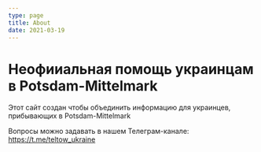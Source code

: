 ```yaml
---
type: page
title: About
date: 2021-03-19
---
```


# Неофииальная помощь украинцам в Potsdam-Mittelmark

Этот сайт создан чтобы объединить информацию для украинцев, прибывающих в Potsdam-Mittelmark


Вопросы можно задавать в нашем Телеграм-канале: https://t.me/teltow_ukraine
